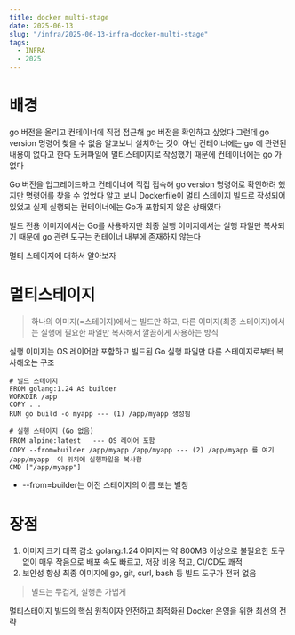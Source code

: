 ```yaml
---
title: docker multi-stage
date: 2025-06-13
slug: "/infra/2025-06-13-infra-docker-multi-stage"
tags:
  - INFRA
  - 2025
---
```



# 배경
go 버전을 올리고 컨테이너에 직접 접근해 go 버전을 확인하고 싶었다
그런데 go version 명령어 찾을 수 없음
알고보니 설치하는 것이 아닌 컨테이너에는 go 에 관련된 내용이 없다고 한다
도커파일에 멀티스테이지로 작성했기 때문에 컨테이너에는 go 가 없다


Go 버전을 업그레이드하고 컨테이너에 직접 접속해 go version 명령어로 확인하려 했지만 명령어를 찾을 수 없었다
알고 보니 Dockerfile이 멀티 스테이지 빌드로 작성되어 있었고
실제 실행되는 컨테이너에는 Go가 포함되지 않은 상태였다


빌드 전용 이미지에서는 Go를 사용하지만
최종 실행 이미지에서는 실행 파일만 복사되기 때문에
go 관련 도구는 컨테이너 내부에 존재하지 않는다

멀티 스테이지에 대하서 알아보자

# 멀티스테이지

> 하나의 이미지(=스테이지)에서는 빌드만 하고,
다른 이미지(최종 스테이지)에서는 실행에 필요한 파일만 복사해서 깔끔하게 사용하는 방식

실행 이미지는 OS 레이어만 포함하고
빌드된 Go 실행 파일만 다른 스테이지로부터 복사해오는 구조
```
# 빌드 스테이지
FROM golang:1.24 AS builder
WORKDIR /app
COPY . .
RUN go build -o myapp --- (1) /app/myapp 생성됨

# 실행 스테이지 (Go 없음)
FROM alpine:latest   --- OS 레이어 포함
COPY --from=builder /app/myapp /app/myapp --- (2) /app/myapp 를 여기 /app/myapp  이 위치에 실행파일을 복사함
CMD ["/app/myapp"]

```
* --from=builder는 이전 스테이지의 이름 또는 별칭


# 장점
1. 이미지 크기 대폭 감소
golang:1.24 이미지는 약 800MB 이상으로  불필요한 도구 없이 매우 작음으로 배포 속도 빠르고, 저장 비용 적고, CI/CD도 쾌적
2. 보안성 향상
최종 이미지에 go, git, curl, bash 등 빌드 도구가 전혀 없음


> 빌드는 무겁게, 실행은 가볍게

멀티스테이지 빌드의 핵심 원칙이자
안전하고 최적화된 Docker 운영을 위한 최선의 전략
